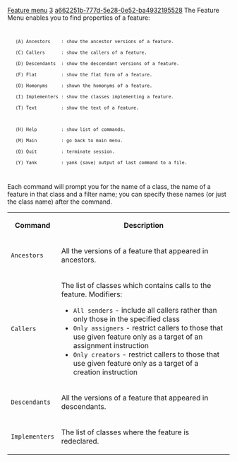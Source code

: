 [[Property:title|Feature menu]]
[[Property:weight|3]]
[[Property:uuid|a662251b-777d-5e28-0e52-ba4932195528]]
The Feature Menu enables you to find properties of a feature:
<code lang=text>
	(A) Ancestors    : show the ancestor versions of a feature.
	(C) Callers      : show the callers of a feature.
	(D) Descendants  : show the descendant versions of a feature.
	(F) Flat         : show the flat form of a feature.
	(O) Homonyms     : shown the homonyms of a feature.
	(I) Implementers : show the classes implementing a feature.
	(T) Text         : show the text of a feature.

	(H) Help         : show list of commands.
	(M) Main         : go back to main menu.
	(Q) Quit         : terminate session.
	(Y) Yank         : yank (save) output of last command to a file.
</code>

Each command will prompt you for the name of a class, the name of a feature in that class and a filter name; you can specify these names (or just the class name) after the command.
{| border="1"
|- 
| <center>'''Command'''</center>
| <center>'''Description'''</center>
|- 
| <code>Ancestors</code>
| All the versions of a feature that appeared in ancestors.
|- 
| <code>Callers</code>
|  The list of classes which contains calls to the feature. Modifiers: 
* <code>All senders</code> - include all callers rather than only those in the specified class
* <code>Only assigners</code> - restrict callers to those that use given feature only as a target of an assignment instruction
* <code>Only creators</code> - restrict callers to those that use given feature only as a target of a creation instruction

|- 
| <code>Descendants</code>
| All the versions of a feature that appeared in descendants.
|- 
| <code>Implementers</code>
| The list of classes where the feature is redeclared.
|}




